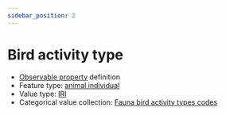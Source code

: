 ```yaml
---
sidebar_position: 2
---
```



# Bird activity type

- [Observable property](/viewers/dawe-vocabs?uri=https://linked.data.gov.au/def/nrm/045fa754-487a-4346-8128-403c646a903b) definition
- Feature type: [animal individual](http://linked.data.gov.au/def/tern-cv/ecb855ed-50e1-4299-8491-861759ef40b7)
- Value type: [IRI](https://w3id.org/tern/ontologies/tern/IRI)
- Categorical value collection: [Fauna bird activity types codes](/viewers/dawe-vocabs?uri=https://linked.data.gov.au/def/nrm/c7a51f30-97e8-4232-b1f3-a248d58f1a60)

<Example protocolModule="vertebrate-bird" observableProperty="https://linked.data.gov.au/def/nrm/045fa754-487a-4346-8128-403c646a903b" />
